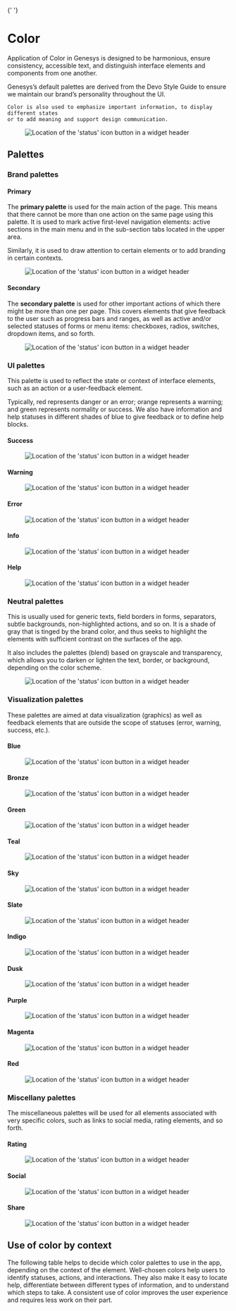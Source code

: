 

<Meta title="Foundations/Color" />{' '}

# Color

Application of Color in Genesys is designed to be harmonious, ensure consistency, accessible text, and distinguish interface elements and components from one another.

<Row>
  <Col sm={6}>
    Genesys’s default palettes are derived from the Devo Style Guide to ensure
    we maintain our brand’s personality throughout the UI.

    Color is also used to emphasize important information, to display different states
    or to add meaning and support design communication.

  </Col>
  <Col sm={6}>
    <Figure>
      <img
        alt="Location of the 'status' icon button in a widget header"
        src="img/GenesysColor-2x.png"
      />
    </Figure>
  </Col>
</Row>

## Palettes

### Brand palettes

#### Primary

The **primary palette** is used for the main action of the page. This means that there cannot be more than one action on the same page using this palette. It is used to mark active first-level navigation elements: active sections in the main menu and in the sub-section tabs located in the upper area.

Similarly, it is used to draw attention to certain elements or to add branding in certain contexts.

<Figure>
  <img
    alt="Location of the 'status' icon button in a widget header"
    src="img/primary.png"
  />
</Figure>

#### Secondary

The **secondary palette** is used for other important actions of which there might be more than one per page. This covers elements that give feedback to the user such as progress bars and ranges, as well as active and/or selected statuses of forms or menu items: checkboxes, radios, switches, dropdown items, and so forth.

<Figure>
  <img
    alt="Location of the 'status' icon button in a widget header"
    src="img/secondary.png"
  />
</Figure>

### UI palettes

This palette is used to reflect the state or context of interface elements, such as an action or a user-feedback element.

Typically, red represents danger or an error; orange represents a warning; and green represents normality or success. We also have information and help statuses in different shades of blue to give feedback or to define help blocks.

#### Success

<Figure>
  <img
    alt="Location of the 'status' icon button in a widget header"
    src="img/success.png"
  />
</Figure>

#### Warning

<Figure>
  <img
    alt="Location of the 'status' icon button in a widget header"
    src="img/warning.png"
  />
</Figure>

#### Error

<Figure>
  <img
    alt="Location of the 'status' icon button in a widget header"
    src="img/error.png"
  />
</Figure>

#### Info

<Figure>
  <img
    alt="Location of the 'status' icon button in a widget header"
    src="img/info.png"
  />
</Figure>

#### Help

<Figure>
  <img
    alt="Location of the 'status' icon button in a widget header"
    src="img/help.png"
  />
</Figure>

### Neutral palettes

This is usually used for generic texts, field borders in forms, separators, subtle backgrounds, non-highlighted actions, and so on. It is a shade of gray that is tinged by the brand color, and thus seeks to highlight the elements with sufficient contrast on the surfaces of the app.

It also includes the palettes (blend) based on grayscale and transparency, which allows you to darken or lighten the text, border, or background, depending on the color scheme.

<Figure>
  <img
    alt="Location of the 'status' icon button in a widget header"
    src="img/neutral-gray.png"
  />
</Figure>

### Visualization palettes

These palettes are aimed at data visualization (graphics) as well as feedback elements that are outside the scope of statuses (error, warning, success, etc.).

#### Blue

<Figure>
  <img
    alt="Location of the 'status' icon button in a widget header"
    src="img/Blue-1.png"
  />
</Figure>

#### Bronze

<Figure>
  <img
    alt="Location of the 'status' icon button in a widget header"
    src="img/bronce.png"
  />
</Figure>

#### Green

<Figure>
  <img
    alt="Location of the 'status' icon button in a widget header"
    src="img/green.png"
  />
</Figure>

#### Teal

<Figure>
  <img
    alt="Location of the 'status' icon button in a widget header"
    src="img/teal.png"
  />
</Figure>

#### Sky

<Figure>
  <img
    alt="Location of the 'status' icon button in a widget header"
    src="img/sky.png"
  />
</Figure>

#### Slate

<Figure>
  <img
    alt="Location of the 'status' icon button in a widget header"
    src="img/slate.png"
  />
</Figure>

#### Indigo

<Figure>
  <img
    alt="Location of the 'status' icon button in a widget header"
    src="img/indigo.png"
  />
</Figure>

#### Dusk

<Figure>
  <img
    alt="Location of the 'status' icon button in a widget header"
    src="img/dusk.png"
  />
</Figure>

#### Purple

<Figure>
  <img
    alt="Location of the 'status' icon button in a widget header"
    src="img/purple.png"
  />
</Figure>

#### Magenta

<Figure>
  <img
    alt="Location of the 'status' icon button in a widget header"
    src="img/magenta.png"
  />
</Figure>

#### Red

<Figure>
  <img
    alt="Location of the 'status' icon button in a widget header"
    src="img/red.png"
  />
</Figure>

### Miscellany palettes

The miscellaneous palettes will be used for all elements associated with very specific colors, such as links to social media, rating elements, and so forth.

#### Rating

<Figure>
  <img
    alt="Location of the 'status' icon button in a widget header"
    src="img/rating-3.jpg"
  />
</Figure>

#### Social

<Figure>
  <img
    alt="Location of the 'status' icon button in a widget header"
    src="img/social-8.jpg"
  />
</Figure>

#### Share

<Figure>
  <img
    alt="Location of the 'status' icon button in a widget header"
    src="img/share-2.jpg"
  />
</Figure>

## Use of color by context

The following table helps to decide which color palettes to use in the app, depending on the context of the element. Well-chosen colors help users to identify statuses, actions, and interactions. They also make it easy to locate help, differentiate between different types of information, and to understand which steps to take. A consistent use of color improves the user experience and requires less work on their part.

<Figure spaceToTop>
  <Figma
    aspectRatio="6x5"
    url="https://www.figma.com/file/4f9wa0fKYIwMue6yo6nrJL/Genesys-Design-System---Web-Previews?type=design&node-id=6980%3A6270&mode=design&t=RE4bbatEUXom8VAu-1"
  />
</Figure>
